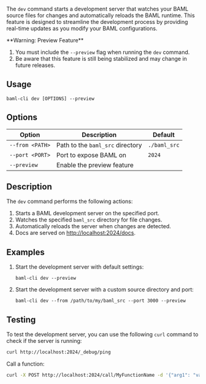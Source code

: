 The `dev` command starts a development server that watches your BAML source files for changes and automatically reloads the BAML runtime. This feature is designed to streamline the development process by providing real-time updates as you modify your BAML configurations.


<Warning>
  **Warning: Preview Feature**
  
  1. You must include the `--preview` flag when running the `dev` command.
  2. Be aware that this feature is still being stabilized and may change in future releases.
</Warning>

## Usage

```
baml-cli dev [OPTIONS] --preview
```

## Options

| Option | Description | Default |
|--------|-------------|---------|
| `--from <PATH>` | Path to the `baml_src` directory | `./baml_src` |
| `--port <PORT>` | Port to expose BAML on | `2024` |
| `--preview` | Enable the preview feature |  |

## Description

The `dev` command performs the following actions:

1. Starts a BAML development server on the specified port.
2. Watches the specified `baml_src` directory for file changes.
3. Automatically reloads the server when changes are detected.
4. Docs are served on [http://localhost:2024/docs](http://localhost:2024/docs).

## Examples

1. Start the development server with default settings:
   ```
   baml-cli dev --preview
   ```

2. Start the development server with a custom source directory and port:
   ```
   baml-cli dev --from /path/to/my/baml_src --port 3000 --preview
   ```

## Testing

To test the development server, you can use the following `curl` command to check if the server is running:

```bash
curl http://localhost:2024/_debug/ping
```


Call a function:

```bash
curl -X POST http://localhost:2024/call/MyFunctionName -d '{"arg1": "value1", "arg2": "value2"}'
```